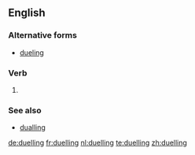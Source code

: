 ==English==

===Alternative forms===
* [[dueling]] {{qualifier|US}}

===Verb===
{{head|en}}

# {{context|British|lang=en}} {{present participle of|duel|lang=en}}

===See also===
* [[dualling]]

[[de:duelling]]
[[fr:duelling]]
[[nl:duelling]]
[[te:duelling]]
[[zh:duelling]]